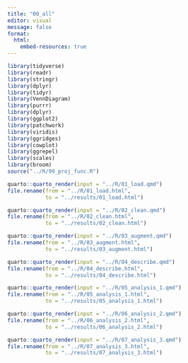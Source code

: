 ```yaml
---
title: "00_all"
editor: visual
message: false
format:
  html:
    embed-resources: true
---
```


```r
library(tidyverse)
library(readr)
library(stringr)
library(dplyr)
library(tidyr)
library(VennDiagram)
library(purrr) 
library(dplyr)
library(ggplot2)
library(patchwork)
library(viridis)
library(ggridges)
library(cowplot) 
library(ggrepel)
library(scales)
library(broom)
source("../R/99_proj_func.R")
```

```r
quarto::quarto_render(input = "../R/01_load.qmd")
file.rename(from = "../R/01_load.html",
            to = "../results/01_load.html")

quarto::quarto_render(input = "../R/02_clean.qmd")
file.rename(from = "../R/02_clean.html",
            to = "../results/02_clean.html")

quarto::quarto_render(input = "../R/03_augment.qmd")
file.rename(from = "../R/03_augment.html",
            to = "../results/03_augment.html")

quarto::quarto_render(input = "../R/04_describe.qmd")
file.rename(from = "../R/04_describe.html",
            to = "../results/04_describe.html")

quarto::quarto_render(input = "../R/05_analysis_1.qmd")
file.rename(from = "../R/05_analysis_1.html",
            to = "../results/05_analysis_1.html")

quarto::quarto_render(input = "../R/06_analysis_2.qmd")
file.rename(from = "../R/06_analysis_2.html",
            to = "../results/06_analysis_2.html")

quarto::quarto_render(input = "../R/07_analysis_3.qmd")
file.rename(from = "../R/07_analysis_3.html",
            to = "../results/07_analysis_3.html")
```
